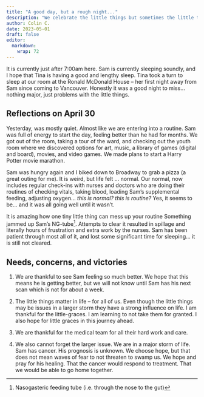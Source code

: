 ```yaml
---
title: "A good day, but a rough night..."
description: "We celebrate the little things but sometimes the little things go wrong."
author: Colin C.
date: 2023-05-01
draft: false
editor: 
  markdown: 
    wrap: 72
---
```


It is currently just after 7:00am here. Sam is currently sleeping
soundly, and I hope that Tina is having a good and lengthy sleep. Tina
took a turn to sleep at our room at the Ronald McDonald House -- her
first night away from Sam since coming to Vancouver. Honestly it was a
good night to miss... nothing major, just problems with the little
things.

## Reflections on April 30

Yesterday, was mostly quiet. Almost like we are entering into a routine.
Sam was full of energy to start the day, feeling better than he had for
months. We got out of the room, taking a tour of the ward, and checking
out the youth room where we discovered options for art, music, a library
of games (digital and board), movies, and video games. We made plans to
start a Harry Potter movie marathon.

Sam was hungry again and I biked down to Broadway to grab a pizza (a
great outing for me). It is weird, but life felt ... normal. Our normal,
now includes regular check-ins with nurses and doctors who are doing
their routines of checking vitals, taking blood, loading Sam's
supplemental feeding, adjusting oxygen... *this is normal? this is
routine?* Yes, it seems to be... and it was all going well until it
wasn't.

It is amazing how one tiny little thing can mess up your routine
Something jammed up Sam's NG-tube[^1]. Attempts to clear it resulted in
spillage and literally hours of frustration and extra work by the
nurses. Sam has been patient through most all of it, and lost some
significant time for sleeping... it is still not cleared.

[^1]: Nasogasteric feeding tube (i.e. through the nose to the gut)

<!-- What I did not talk about was all of the extra alarms: obstructed lines, -->
<!-- sensors alarming regarding heart rates, or O~2~ -->

## Needs, concerns, and victories

1.  We are thankful to see Sam feeling so much better. We hope that this
    means he is getting better, but we will not know until Sam has his
    next scan which is not for about a week.

2.  The little things matter in life -- for all of us. Even though the
    little things may be issues in a larger storm they have a strong
    influence on life. I am thankful for the little-graces. I am
    learning to not take them for granted. I also hope for little graces
    in this journey ahead.

3.  We are thankful for the medical team for all their hard work and
    care.

4.  We also cannot forget the larger issue. We are in a major storm of
    life. Sam has cancer. His prognosis is unknown. We choose hope, but
    that does not mean waves of fear to not threaten to swamp us. We hope and pray for his healing. That the cancer would respond to treatment.  That we would be able to go home together.
